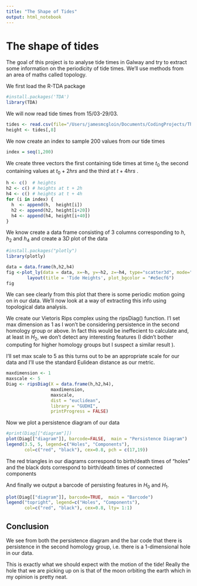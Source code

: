 ```yaml
---
title: "The Shape of Tides"
output: html_notebook
---
```


# The shape of tides

The goal of this project is to analyse tide times in Galway and try to extract some information on the periodicity of tide times. We'll use methods from an area of maths called topology.

We first load the R-TDA package

```r
#install.packages('TDA')
library(TDA)
```

We will now read tide times from 15/03-29/03.

```r
tides <- read.csv(file="/Users/jamesmcgloin/Documents/CodingProjects/The-Shape-of-Tides/galwaytides.csv", nrows=3411, header=FALSE)
height <- tides[,8]
```

We now create an index to sample 200 values from our tide times

```r
index = seq(1,200)
```

We create three vectors the first containing tide times at time $t_0$ the second containing values at $t_0 + 2hrs$ and the third at $t+4hrs$ .

```r
h <- c()  # heights
h2 <- c() # heights at t + 2h
h4 <- c() # heights at t + 4h
for (i in index) {
  h  <- append(h,  height[i])
  h2 <- append(h2, height[i+20])
  h4 <- append(h4, height[i+40])
}
```

We know create a data frame consisting of 3 columns corresponding to $h$, $h_2$ and $h_4$ and create a $3D$ plot of the data

```r
#install.packages("plotly")
library(plotly)
```

```r
data = data.frame(h,h2,h4)
fig <-plot_ly(data = data, x=~h, y=~h2, z=~h4, type="scatter3d", mode="markers")%>%
        layout(title = 'Tide Heights', plot_bgcolor = "#e5ecf6")
fig
```

We can see clearly from this plot that there is some periodic motion going on in our data. We'll now look at a way of extracting this info using topological data analysis.

We create our Vietoris Rips complex using the ripsDiag() function. I'l set max dimension as 1 as I won't be considering persistence in the second homology group or above. In fact this would be ineffecient to calculate and, at least in $H_2$, we don't detect any interesting features (I didn't bother computing for higher homology groups but I suspect a similar result ).

I'll set max scale to 5 as this turns out to be an appropriate scale for our data and I'll use the standard Eulidean distance as our metric.

```r
maxdimension <- 1
maxscale <- 5
Diag <- ripsDiag(X = data.frame(h,h2,h4),
                 maxdimension,
                 maxscale,
                 dist = "euclidean",
                 library = "GUDHI",
                 printProgress = FALSE)
```

Now we plot a persistence diagram of our data

```r
#print(Diag[["diagram"]])
plot(Diag[["diagram"]], barcode=FALSE,  main = "Persistence Diagram")
legend(3.5, 5, legend=c("Holes", "Components"),
       col=c("red", "black"), cex=0.8, pch = c(17,19))
```

The red triangles in our diagrams correspond to birth/death times of "holes" and the black dots correspond to birth/death times of connected components

And finally we output a barcode of persisting features in $H_0$ and $H_1$.

```r
plot(Diag[["diagram"]], barcode=TRUE,  main = "Barcode")
legend("topright", legend=c("Holes", "Components"),
       col=c("red", "black"), cex=0.8, lty= 1:1)
```

## Conclusion

We see from both the persistence diagram and the bar code that there is persistence in the second homology group, i.e. there is a 1-dimensional hole in our data.

This is exactly what we should expect with the motion of the tide! Really the hole that we are picking up on is that of the moon orbiting the earth which in my opinion is pretty neat.
